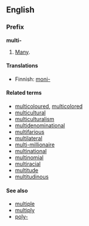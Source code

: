 ==English==
===Prefix===
'''multi-'''

#[[Many]].

====Translations====

*Finnish: [[moni-]]

====Related terms====
*[[multicoloured]], [[multicolored]]
*[[multicultural]]
*[[multiculturalism]]
*[[multidenominational]]
*[[multifarious]]
*[[multilateral]]
*[[multi-millionaire]]
*[[multinational]]
*[[multinomial]]
*[[multiracial]]
*[[multitude]]
*[[multitudinous]]

====See also====
*[[multiple]]
*[[multiply]]
*[[poly-]]